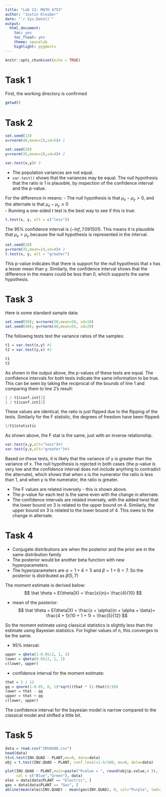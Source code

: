 ```yaml
---
title: "Lab 13: MATH 4753"
author: "Justin Kleiber"
date: "`r Sys.Date()`"
output: 
  html_document:
    toc: yes
    toc_float: yes
    theme: spacelab
    highlight: pygments
---
```


```r
knitr::opts_chunk$set(echo = TRUE)
```

# Task 1

First, the working directory is confirmed

```r
getwd()
```

# Task 2

```r
set.seed(13)
x=rnorm(40,mean=15,sd=5)# 1

set.seed(20)
y=rnorm(35,mean=10,sd=4)# 2

var.test(x,y)# 3
```

- The population variances are not equal.  
- `var.test()` shows that the variances may be equal. The null hypothesis that the ratio is 1 is plausible, by inspection of the confidence interval and the p-value.    

For the difference in means:
- The null hypothesis is that $\mu_x - \mu_y > 0$, and the alternate is that $\mu_x - \mu_y \le 0$  
- Running a one-sided t test is the best way to see if this is true:

```r
t.test(x, y, alt = c("less"))
```

The 95% confidence interval is $(-Inf, 7.091501)$. This means it is plausible that $\mu_x > \mu_y$ because the null hypothesis is represented in the interval.

```r
set.seed(20)
y=rnorm(35,mean=14,sd=4)# 2
t.test(x, y, alt = "greater")
```

This p-value indicates that there is support for the null hypothesis that x has a lesser mean than y. Similarly, the confidence interval shows that the difference in the means could be less than 0, which supports the same hypothesis.


# Task 3

Here is some standard sample data:
```r
set.seed(50); x=rnorm(30,mean=50, sd=10)
set.seed(40); y=rnorm(40,mean=55, sd=20)
```

The following tests test the variance ratios of the samples:
```r
t1 = var.test(x,y) #1
t2 = var.test(y,x) #2

t1
t2
```

As shown in the output above, the p-values of these tests are equal. The confidence intervals for both tests indicate the same information to be true. This can be seen by taking the reciprocal of the bounds of line 1 and comparing them to line 2's result:

```r
1 / t1$conf.int[1]
1 / t1$conf.int[2]
```

These values are identical, the ratio is just flipped due to the flipping of the tests. Similarly for the F statistic, the degrees of freedom have been flipped:

```r
1/t1$statistic
```

As shown above, the F stat is the same, just with an inverse relationship.


```r
var.test(x,y,alt="less")#3
var.test(y,x,alt="greater")#4
```

Based on these tests, it is likely that the variance of y is greater than the variance of x. The null hypothesis is rejected in both cases (the p-value is very low and the confidence interval does not include anything to contradict the alternate), which shows that when x is the numerator the ratio is less than 1, and when y is the numerator, the ratio is greater.  

- The F values are related inversely - this is shown above.
- The p-value for each test is the same even with the change in alternate.
- The confidence intervals are related inversely, with the added twist that the lower bound on 3 is related to the upper bound on 4. Similarly, the upper bound on 3 is related to the lower bound of 4. This owes to the change in alternate.


# Task 4
- Conjugate distributions are when the posterior and the prior are in the same distribution family    
- The posterior would be another beta function with new hyperparameters.  
- The hyperparameters are $\alpha = 1 + 4 = 5$ and $\beta = 1 + 6 = 7$. So the posterior is distributed as $\beta(5, 7)$  

The moment estimate is derived below:
$$
\hat \theta = E(\theta|X) = \frac{x}{n}= \frac{4}{10}
$$

- mean of the posterior:
$$
\hat \theta = E(\theta|X) = \frac{x + \alpha}{n + \alpha + \beta}= \frac{4 + 1}{10 + 1 + 1} = \frac{5}{12}
$$

So the moment estimate using classical statistics is slightly less than the estimate using Bayesian statistics. For higher values of n, this converges to be the same.  

- 95% interval:
```r
upper = qbeta(1-0.05/2, 1, 1)
lower = qbeta(0.05/2, 1, 1)
c(lower, upper)
```

- confidence interval for the moment estimate:
```r
that = 5 / 12
qq = qnorm(1-0.05, 0, 1)*sqrt((that * (1-that))/10)
lower = that - qq
upper = that + qq
c(lower, upper)
```

The confidence interval for the bayesian model is narrow compared to the classical model and shifted a little bit.

# Task 5
```r
data = read.csv("INVQUAD.csv")
head(data)
tt=t.test(INV.QUAD ~ PLANT,mu=0, data=data)
obj = t.test(INV.QUAD ~ PLANT, conf.level=1-5/100, mu=0, data=data)

plot(INV.QUAD ~ PLANT,main=paste("Pvalue = ", round(obj$p.value,4 )), 
     col = c("Blue","Green"), data)
elec = data[data$PLANT == "Electric", ]
gas = data[data$PLANT == "Gas", ]
abline(mean(elec$INV.QUAD) - mean(gas$INV.QUAD), 0, col="Purple", lwd=3)
```



